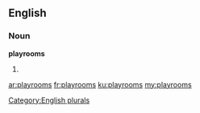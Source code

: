 ==English==

===Noun===
'''playrooms'''

# {{plural of|playroom}}

[[Category:English plurals]]

[[ar:playrooms]]
[[fr:playrooms]]
[[ku:playrooms]]
[[my:playrooms]]